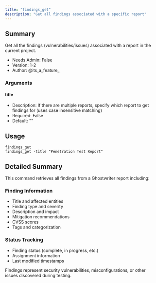 ```yaml
---
title: "findings_get"
description: "Get all findings associated with a specific report"
---
```


## Summary

Get all the findings (vulnerabilities/issues) associated with a report in the current project.

- Needs Admin: False
- Version: 1-2
- Author: @its_a_feature_

### Arguments

#### title
- Description: If there are multiple reports, specify which report to get findings for (uses case insensitive matching)
- Required: False
- Default: ""


## Usage

```
findings_get
findings_get -title "Penetration Test Report"
```

## Detailed Summary

This command retrieves all findings from a Ghostwriter report including:

### Finding Information
- Title and affected entities
- Finding type and severity
- Description and impact
- Mitigation recommendations
- CVSS scores
- Tags and categorization

### Status Tracking
- Finding status (complete, in progress, etc.)
- Assignment information
- Last modified timestamps

Findings represent security vulnerabilities, misconfigurations, or other issues discovered during testing.

